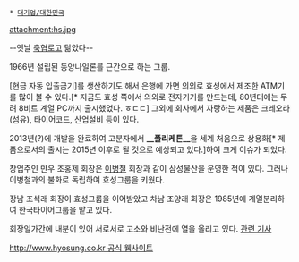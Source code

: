  * [[대기업/대한민국]]

attachment:hs.jpg

--옛날 [[축협]]로고 닮았다--

1966년 설립된 동양나일론를 근간으로 하는 그룹.

[현금 자동 입출금기]를 생산하기도 해서 은행에 가면 의외로 효성에서 제조한 ATM기를 많이 볼 수 있다.[* 지금도 효성 쪽에서 의외로 전자기기를 만드는데, 80년대에는 무려 8비트 계열 PC까지 출시했었다. ㅎㄷㄷ] 그외에 회사에서 자랑하는 제품은 크레오라(섬유), 타이어코드, 산업설비 등이 있다.

2013년(?)에 개발을 완료하여 고분자에서 '''__폴리케톤__'''을 세계 처음으로 상용화[* 제품으로서의 출시는 2015년 이후로 될 것으로 예상되고 있다.]하여 크게 이슈가 되었다.

창업주인 만우 조홍제 회장은 [[이병철]] 회장과 같이 삼성물산을 운영한 적이 있다. 그러나 이병철과의 불화로 독립하여 효성그룹을 키웠다.

장남 조석래 회장이 효성그룹을 이어받았고 차남 조양래 회장은 1985년에 계열분리하여 한국타이어그룹을 맡고 있다.

회장일가간에 내분이 있어 서로서로 고소와 비난전에 열을 올리고 있다. [http://news.naver.com/main/read.nhn?mode=LSD&mid=sec&sid1=101&oid=310&aid=0000035095 관련 기사] 

[[http://www.hyosung.co.kr 공식 웹사이트]]

